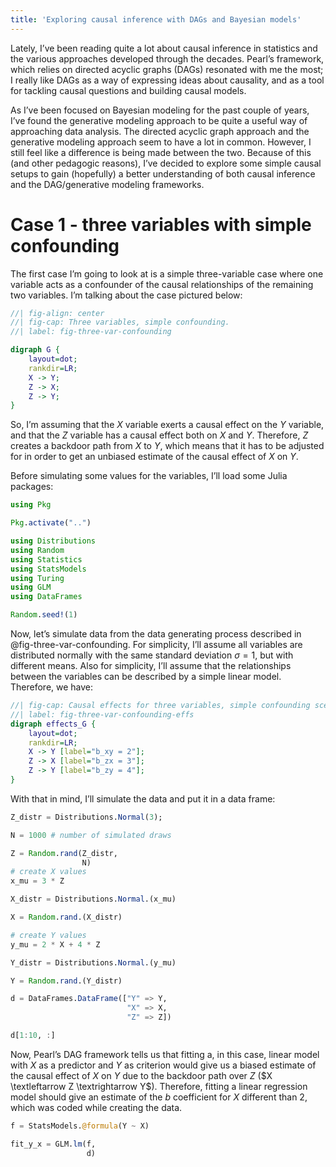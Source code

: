 ```yaml
---
title: 'Exploring causal inference with DAGs and Bayesian models'
---
```


Lately, I've been reading quite a lot about causal inference in statistics and
the various approaches developed through the decades. Pearl's framework, which
relies on directed acyclic graphs (DAGs) resonated with me the most; I really
like DAGs as a way of expressing ideas about causality, and as a tool for
tackling causal questions and building causal models.

As I've been focused on Bayesian modeling for the past couple of years, I've
found the generative modeling approach to be quite a useful way of approaching
data analysis. The directed acyclic graph approach and the generative modeling
approach seem to have a lot in common. However, I still feel like a difference
is being made between the two. Because of this (and other pedagogic reasons),
I've decided to explore some simple causal setups to gain (hopefully) a better
understanding of both causal inference and the DAG/generative modeling
frameworks.

# Case 1 - three variables with simple confounding

The first case I'm going to look at is a simple three-variable case where one
variable acts as a confounder of the causal relationships of the remaining two
variables. I'm talking about the case pictured below:

```dot
//| fig-align: center
//| fig-cap: Three variables, simple confounding.
//| label: fig-three-var-confounding

digraph G {
    layout=dot;
    rankdir=LR;
    X -> Y;
    Z -> X;
    Z -> Y;
}
```

So, I'm assuming that the $X$ variable exerts a causal effect on the $Y$
variable, and that the $Z$ variable has a causal effect both on $X$ and $Y$.
Therefore, $Z$ creates a backdoor path from $X$ to $Y$, which means that it has
to be adjusted for in order to get an unbiased estimate of the causal effect of
$X$ on $Y$.

Before simulating some values for the variables, I'll load some Julia packages:

```julia
using Pkg

Pkg.activate("..")

using Distributions
using Random
using Statistics
using StatsModels
using Turing
using GLM
using DataFrames

Random.seed!(1)
```

Now, let's simulate data from the data generating process described in
@fig-three-var-confounding. For simplicity, I'll assume all variables are
distributed normally with the same standard deviation $\sigma = 1$, but with
different means. Also for simplicity, I'll assume that the relationships between
the variables can be described by a simple linear model. Therefore, we have:

\begin{align}
    Z &\sim \text{normal}(1, 1) \\
    x_i &\sim \text{normal}(\mu_{x_i}, 1) \\
    y_i &\sim \text{normal}(\mu_{y_i}, 1) \\
    \mu_{x_i} &= 3 z_i \\
    \mu_{y_i} &= 2 x_i + 4 z_i
\end{align}

```dot
//| fig-cap: Causal effects for three variables, simple confounding scenario.
//| label: fig-three-var-confounding-effs
digraph effects_G {
    layout=dot;
    rankdir=LR;
    X -> Y [label="b_xy = 2"];
    Z -> X [label="b_zx = 3"];
    Z -> Y [label="b_zy = 4"];
}
```

With that in mind, I'll simulate the data and put it in a data frame:

```julia
Z_distr = Distributions.Normal(3);

N = 1000 # number of simulated draws

Z = Random.rand(Z_distr,
                N)
# create X values
x_mu = 3 * Z

X_distr = Distributions.Normal.(x_mu)

X = Random.rand.(X_distr)

# create Y values
y_mu = 2 * X + 4 * Z

Y_distr = Distributions.Normal.(y_mu)

Y = Random.rand.(Y_distr)

d = DataFrames.DataFrame(["Y" => Y,
                          "X" => X,
                          "Z" => Z])

d[1:10, :]
```

Now, Pearl's DAG framework tells us that fitting a, in this case, linear model
with $X$ as a predictor and $Y$ as criterion would give us a biased estimate of
the causal effect of $X$ on $Y$ due to the backdoor path over $Z$
($X \textleftarrow Z \textrightarrow Y$). Therefore, fitting a linear regression
model should give an estimate of the $b$ coefficient for $X$ different than $2$,
which was coded while creating the data.

```julia
f = StatsModels.@formula(Y ~ X)

fit_y_x = GLM.lm(f,
                 d)
```
